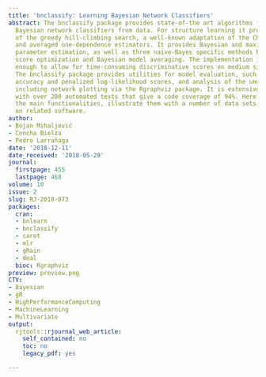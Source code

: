 ```yaml
---
title: 'bnclassify: Learning Bayesian Network Classifiers'
abstract: The bnclassify package provides state-of-the art algorithms for learning
  Bayesian network classifiers from data. For structure learning it provides variants
  of the greedy hill-climbing search, a well-known adaptation of the Chow-Liu algorithm
  and averaged one-dependence estimators. It provides Bayesian and maximum likelihood
  parameter estimation, as well as three naive-Bayes specific methods based on discriminative
  score optimization and Bayesian model averaging. The implementation is efficient
  enough to allow for time-consuming discriminative scores on medium sized data sets.
  The bnclassify package provides utilities for model evaluation, such as cross-validated
  accuracy and penalized log-likelihood scores, and analysis of the underlying networks,
  including network plotting via the Rgraphviz package. It is extensively tested,
  with over 200 automated tests that give a code coverage of 94%. Here we present
  the main functionalities, illustrate them with a number of data sets, and comment
  on related software.
author:
- Bojan Mihaljević
- Concha Bielza
- Pedro Larrañaga
date: '2018-12-11'
date_received: '2018-05-29'
journal:
  firstpage: 455
  lastpage: 468
volume: 10
issue: 2
slug: RJ-2018-073
packages:
  cran:
  - bnlearn
  - bnclassify
  - caret
  - mlr
  - gRain
  - deal
  bioc: Rgraphviz
preview: preview.png
CTV:
- Bayesian
- gR
- HighPerformanceComputing
- MachineLearning
- Multivariate
output:
  rjtools::rjournal_web_article:
    self_contained: no
    toc: no
    legacy_pdf: yes

---
```

